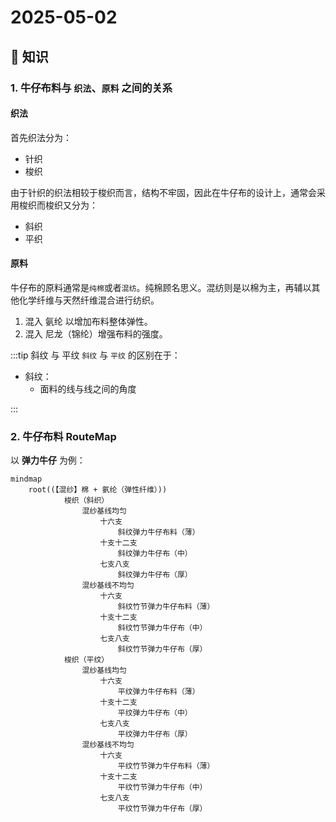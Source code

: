 # 2025-05-02

## 📖 知识

### 1. 牛仔布料与 `织法`、`原料` 之间的关系

#### 织法
首先织法分为：

- 针织
- 梭织

由于针织的织法相较于梭织而言，结构不牢固，因此在牛仔布的设计上，通常会采用梭织而梭织又分为：

- 斜织
- 平织

#### 原料

牛仔布的原料通常是`纯棉`或者`混纺`。纯棉顾名思义。混纺则是以棉为主，再辅以其他化学纤维与天然纤维混合进行纺织。

1. 混入 氨纶 以增加布料整体弹性。
2. 混入 尼龙（锦纶）增强布料的强度。


:::tip 斜纹 与 平纹
`斜纹` 与 `平纹` 的区别在于：

- 斜纹：
  - 面料的线与线之间的角度

:::


### 2. 牛仔布料 RouteMap

以 **弹力牛仔** 为例：

```mermaid
mindmap
    root((【混纱】棉 + 氨纶（弹性纤维）))
            梭织（斜织）
                混纱基线均匀
                    十六支
                        斜纹弹力牛仔布料（薄）
                    十支十二支
                        斜纹弹力牛仔布（中）
                    七支八支
                        斜纹弹力牛仔布（厚）
                混纱基线不均匀
                    十六支
                        斜纹竹节弹力牛仔布料（薄）
                    十支十二支
                        斜纹竹节弹力牛仔布（中）
                    七支八支
                        斜纹竹节弹力牛仔布（厚）
            梭织（平纹）
                混纱基线均匀
                    十六支
                        平纹弹力牛仔布料（薄）
                    十支十二支
                        平纹弹力牛仔布（中）
                    七支八支
                        平纹弹力牛仔布（厚）
                混纱基线不均匀
                    十六支
                        平纹竹节弹力牛仔布料（薄）
                    十支十二支
                        平纹竹节弹力牛仔布（中）
                    七支八支
                        平纹竹节弹力牛仔布（厚）
```
